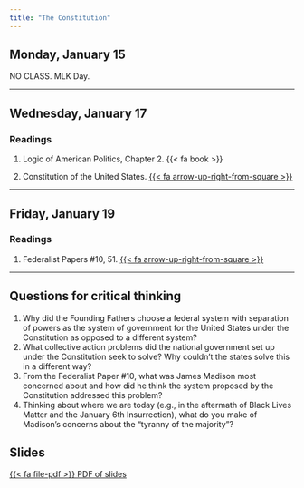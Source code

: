 ```yaml
---
title: "The Constitution"
---
```


## Monday, January 15

NO CLASS. MLK Day.

---

## Wednesday, January 17

### Readings

1. Logic of American Politics, Chapter 2. {{< fa book >}}

2. Constitution of the United States. [{{< fa arrow-up-right-from-square >}}](https://www.archives.gov/founding-docs/ constitution-transcript#toc-article-ii-)


---

## Friday, January 19

### Readings

1. Federalist Papers #10, 51. [{{< fa arrow-up-right-from-square >}}](https://guides.loc.gov/federalist-papers/full-text)


---

## Questions for critical thinking

1. Why did the Founding Fathers choose a federal system with separation of powers as the system of government for the United States under the Constitution as opposed to a different system?
2. What collective action problems did the national government set up under the Constitution seek to solve? Why couldn't the states solve this in a different way?
3. From the Federalist Paper #10, what was James Madison most concerned about and how did he think the system proposed by the Constitution addressed this problem?
4. Thinking about where we are today (e.g., in the aftermath of Black Lives Matter and the January 6th Insurrection), what do you make of Madison's concerns about the "tyranny of the majority"?


## Slides

[<span class="btn btn-danger">{{< fa file-pdf >}} PDF of slides </span></p>](https://agnesscott.instructure.com/files/650143/download?download_frd=1)



